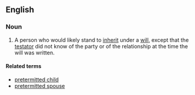==English==
===Noun===
{{wikipedia}}
{{en-noun|sg=[[pretermitted]] [[heir]]}}
# {{legal}} A person who would likely stand to [[inherit]] under a [[will]], except that the [[testator]] did not know of the party or of the relationship at the time the will was written.

====Related terms====
*[[pretermitted child]]
*[[pretermitted spouse]]